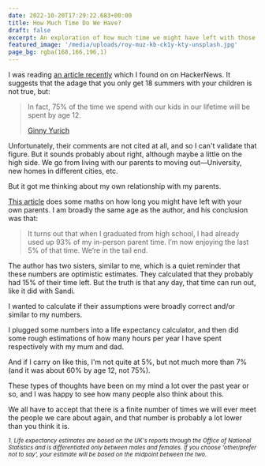 ```yaml
---
date: 2022-10-20T17:29:22.683+00:00
title: How Much Time Do We Have?
draft: false
excerpt: An exploration of how much time we might have left with those we love.
featured_image: '/media/uploads/roy-muz-kb-ck1y-kty-unsplash.jpg'
page_bg: rgba(168,166,196,1)
---
```


<script>import HowMuchTime from '$components/blog-widgets/HowMuchTime.svelte';</script>

<HowMuchTime />

I was reading [an article recently](https://www.1000hoursoutside.com/blog/time-with-kids-before-age-12) which I found on on HackerNews. It suggests that the adage that you only get 18 summers with your children is not true, but:

> In fact, 75% of the time we spend with our kids in our lifetime will be spent by age 12.
>
> [Ginny Yurich](https://www.1000hoursoutside.com/blog?author=5f0097c8d69fb34bbd521794)

Unfortunately, their comments are not cited at all, and so I can't validate that figure. But it sounds probably about right, although maybe a little on the high side. We go from living with our parents to moving out—University, new homes in different cities, etc.

But it got me thinking about my own relationship with my parents.

[This article](https://waitbutwhy.com/2015/12/the-tail-end.html) does some maths on how long you might have left with your own parents. I am broadly the same age as the author, and his conclusion was that:

> It turns out that when I graduated from high school, I had already used up 93% of my in-person parent time. I’m now enjoying the last 5% of that time. We’re in the tail end.

The author has two sisters, similar to me, which is a quiet reminder that these numbers are optimistic estimates. They calculated that they probably had 15% of their time left. But the truth is that any day, that time can run out, like it did with Sandi.

I wanted to calculate if their assumptions were broadly correct and/or similar to my numbers.

I plugged some numbers into a life expectancy calculator, and then did some rough estimations of how many hours per year I have spent respectively with my mum and dad.

And if I carry on like this, I'm not quite at 5%, but not much more than 7% (and it was about 60% by age 12, not 75%).

These types of thoughts have been on my mind a lot over the past year or so, and I was happy to see how many people also think about this.

We all have to accept that there is a finite number of times we will ever meet the people we care about again, and that number is probably a lot lower than you think it is.

<small>
	<em>
		1. Life expectancy estimates are based on the UK's reports through the Office of National
		Statistics and is differentiated only between males and females. If you choose 'other/prefer not
		to say', your estimate will be based on the midpoint between the two.
	</em>
</small>
